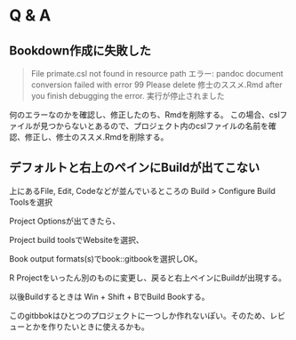 # Q & A
## Bookdown作成に失敗した
> File primate.csl not found in resource path
 エラー: pandoc document conversion failed with error 99
 Please delete 修士のススメ.Rmd after you finish debugging the error.
 実行が停止されました 
 
 何のエラーなのかを確認し、修正したのち、Rmdを削除する。
 この場合、cslファイルが見つからないとあるので、プロジェクト内のcslファイルの名前を確認、修正し、修士のススメ.Rmdを削除する。
 
## デフォルトと右上のペインにBuildが出てこない
 
 上にあるFile, Edit, Codeなどが並んでいるところの
 Build > Configure Build Toolsを選択
 
 Project Optionsが出てきたら、
 
 Project build toolsでWebsiteを選択、
 
 Book output formats(s)でbook::gitbookを選択しOK。
 
 R Projectをいったん別のものに変更し、戻ると右上ペインにBuildが出現する。
 
 以後Buildするときは Win + Shift + BでBuild Bookする。
 
 このgitbbokはひとつのプロジェクトに一つしか作れないぽい。そのため、レビューとかを作りたいときに使えるかも。